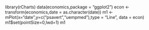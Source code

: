 library(rCharts)
data(economics,package = "ggplot2")
econ <- transform(economics,date = as.character(date))
m1 <- mPlot(x="date",y=c("psavert","uempmed"),type = "Line", data = econ)
m1$set(pointSize=0,lwd=1)
m1
